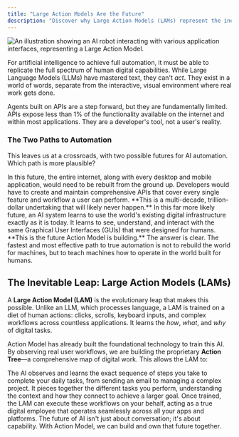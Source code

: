 ```yaml
---
title: "Large Action Models Are the Future"
description: "Discover why Large Action Models (LAMs) represent the inevitable next step in AI, moving beyond language to true, human-like action."
---
```


<Frame>
  <img src="/images/LAMhero.png" alt="An illustration showing an AI robot interacting with various application interfaces, representing a Large Action Model." />
</Frame>

For artificial intelligence to achieve full automation, it must be able to replicate the full spectrum of human digital capabilities. While Large Language Models (LLMs) have mastered text, they can't *act*. They exist in a world of words, separate from the interactive, visual environment where real work gets done.

Agents built on APIs are a step forward, but they are fundamentally limited. APIs expose less than 1% of the functionality available on the internet and within most applications. They are a developer's tool, not a user's reality.

### The Two Paths to Automation

This leaves us at a crossroads, with two possible futures for AI automation. Which path is more plausible?

<CardGroup cols={2}>
  <Card title="Path A: The API-First Dream" icon="code">
    In this future, the entire internet, along with every desktop and mobile application, would need to be rebuilt from the ground up. Developers would have to create and maintain comprehensive APIs that cover every single feature and workflow a user can perform. **This is a multi-decade, trillion-dollar undertaking that will likely never happen.**
  </Card>
  <Card title="Path B: The GUI-Native Reality" icon="robot">
    In this far more likely future, an AI system learns to use the world's existing digital infrastructure exactly as it is today. It learns to see, understand, and interact with the same Graphical User Interfaces (GUIs) that were designed for humans.  **This is the future Action Model is building.**
  </Card>
</CardGroup>

<Info>
The answer is clear. The fastest and most effective path to true automation is not to rebuild the world for machines, but to teach machines how to operate in the world built for humans.
</Info>

## The Inevitable Leap: Large Action Models (LAMs)

A **Large Action Model (LAM)** is the evolutionary leap that makes this possible. Unlike an LLM, which processes language, a LAM is trained on a diet of human actions: clicks, scrolls, keyboard inputs, and complex workflows across countless applications. It learns the *how*, *what*, and *why* of digital tasks.

Action Model has already built the foundational technology to train this AI. By observing real user workflows, we are building the proprietary **Action Tree**—a comprehensive map of digital work. This allows the LAM to:

<AccordionGroup>
<Accordion title="Learn Your Workflows">
The AI observes and learns the exact sequence of steps you take to complete your daily tasks, from sending an email to managing a complex project.
</Accordion>
<Accordion title="Understand Context">
It pieces together the different tasks you perform, understanding the context and how they connect to achieve a larger goal.
</Accordion>
<Accordion title="Execute Autonomously">
Once trained, the LAM can execute these workflows on your behalf, acting as a true digital employee that operates seamlessly across all your apps and platforms.
</Accordion>
</AccordionGroup>

<Check>
The future of AI isn't just about conversation; it's about capability. With Action Model, we can build and own that future together.
</Check>